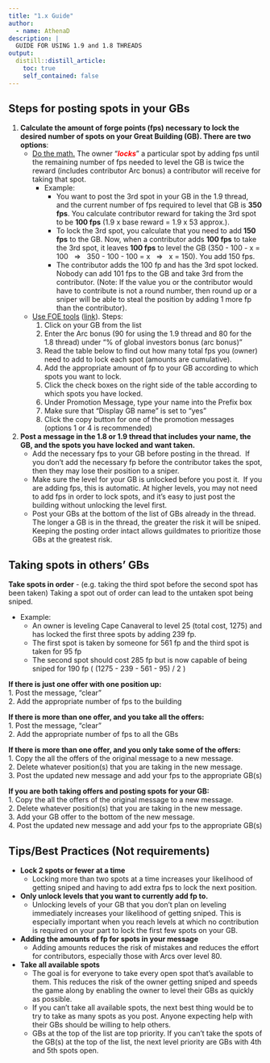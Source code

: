 ```yaml
---
title: "1.x Guide"
author:
  - name: AthenaD
description: |
  GUIDE FOR USING 1.9 and 1.8 THREADS
output: 
  distill::distill_article:
    toc: true
    self_contained: false
---
```




## **Steps for posting spots in your GBs**  

  1. **Calculate the amount of forge points (fps) necessary to lock the desired number of spots on your Great Building (GB). There are two options**:
	  * <u>Do the math.</u> The owner "***<span style="color:red;">locks</span>***" a particular spot by adding fps until the remaining number of fps needed to level the GB is twice the reward (includes contributor Arc bonus) a contributor will receive for taking that spot.
		  * Example: 
		    + You want to post the 3rd spot in your GB in the 1.9 thread, and the current number of fps required to level that GB is **350 fps**. You calculate contributor reward for taking the 3rd spot to be **100 fps** (1.9 x base reward = 1.9 x 53 approx.). 
		    + To lock the 3rd spot, you calculate that you need to add **150 fps** to the GB. Now, when a contributor adds **100 fps** to take the 3rd spot, it leaves **100 fps** to level the GB (350 - 100 - x = 100 &nbsp; => &nbsp; 350 - 100 - 100 = x &nbsp; => &nbsp; x = 150). You add 150 fps.  
		    + The contributor adds the 100 fp and has the 3rd spot locked. Nobody can add 101 fps to the GB and take 3rd from the contributor. (Note: If the value you or the contributor would have to contribute is not a round number, then round up or a sniper will be able to steal the position by adding 1 more fp than the contributor).
	  * <u>Use FOE tools</u> ([link](https://foe.tools/gb-investment)). Steps:
		  1. Click on your GB from the list
		  2. Enter the Arc bonus (90 for using the 1.9 thread and 80 for the 1.8 thread) under "% of global investors bonus (arc bonus)"
		  3. Read the table below to find out how many total fps you (owner) need to add to lock each spot (amounts are cumulative).
		  4. Add the appropriate amount of fp to your GB according to which spots you want to lock.
		  5. Click the check boxes on the right side of the table according to which spots you have locked.
		  6. Under Promotion Message, type your name into the Prefix box
		  7. Make sure that “Display GB name” is set to “yes”
		  8. Click the copy button for one of the promotion messages (options 1 or 4 is recommended)
  2. **Post a message in the 1.8 or 1.9 thread that includes your name, the GB, and the spots you have locked and want taken.** 
	  * Add the necessary fps to your GB before posting in the thread.  If you don’t add the necessary fp before the contributor takes the spot, then they may lose their position to a sniper.
	  * Make sure the level for your GB is unlocked before you post it.  If you are adding fps, this is automatic. At higher levels, you may not need to add fps in order to lock spots, and it’s easy to just post the building without unlocking the level first. 
	  * Post your GBs at the bottom of the list of GBs already in the thread. The longer a GB is in the thread, the greater the risk it will be sniped. Keeping the posting order intact allows guildmates to prioritize those GBs at the greatest risk.

## Taking spots in others' GBs
**Take spots in order** - (e.g. taking the third spot before the second spot has been taken) Taking a spot out of order can lead to the untaken spot being sniped.  

  * Example:
    + An owner is leveling Cape Canaveral to level 25 (total cost, 1275) and has locked the first three spots by adding 239 fp.  
    + The first spot is taken by someone for 561 fp and the third spot is taken for 95 fp
    + The second spot should cost 285 fp but is now capable of being sniped for 190 fp ( (1275 - 239 - 561 - 95) / 2 )

**If there is just one offer with one position up:**  
1. Post the message, “clear”  
2. Add the appropriate number of fps to the building

**If there is more than one offer, and you take all the offers:**  
1. Post the message, "clear"  
2. Add the appropriate number of fps to all the GBs  

**If there is more than one offer, and you only take some of the offers:**  
1. Copy the all the offers of the original message to a new message.   
2. Delete whatever position(s) that you are taking in the new message.   
3. Post the updated new message and add your fps to the appropriate GB(s)  

**If you are both taking offers and posting spots for your GB:**  
1. Copy the all the offers of the original message to a new message.   
2. Delete whatever position(s) that you are taking in the new message.   
3. Add your GB offer to the bottom of the new message.  
4. Post the updated new message and add your fps to the appropriate GB(s)  

## Tips/Best Practices (Not requirements)  

* **Lock 2 spots or fewer at a time**  
  + Locking more than two spots at a time increases your likelihood of getting sniped and having to add extra fps to lock the next position.  

* **Only unlock levels that you want to currently add fp to.**  
  + Unlocking levels of your GB that you don’t plan on leveling immediately increases your likelihood of getting sniped. This is especially important when you reach levels at which no contribution is required on your part to lock the first few spots on your GB.

* **Adding the amounts of fp for spots in your message**  
  + Adding amounts reduces the risk of mistakes and reduces the effort for contributors, especially those with Arcs over level 80.  

* **Take all available spots**  
  + The goal is for everyone to take every open spot that's available to them. This reduces the risk of the owner getting sniped and speeds the game along by enabling the owner to level their GBs as quickly as possible.
  + If you can't take all available spots, the next best thing would be to try to take as many spots as you post. Anyone expecting help with their GBs should be willing to help others.
  + GBs at the top of the list are top priority. If you can't take the spots of the GB(s) at the top of the list, the next level priority are GBs with 4th and 5th spots open.  


